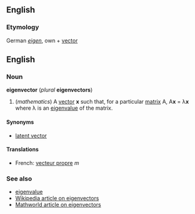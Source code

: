 ==English==
===Etymology===
German ''[[eigen]]'', own + [[vector]]

==English==
===Noun===
'''eigenvector''' (''plural'' '''eigenvectors''')

#(''mathematics'') A [[vector]] '''x''' such that, for a particular [[matrix]] A, A'''x''' = &lambda;'''x''' where &lambda; is an [[eigenvalue]] of the matrix.

====Synonyms====
*[[latent vector]]

====Translations====
*French: [[vecteur propre]] ''m''

===See also===
*[[eigenvalue]]
*[[w:eigenvector|Wikipedia article on eigenvectors]]
*[http://mathworld.wolfram.com/Eigenvector.html Mathworld article on eigenvectors]